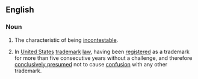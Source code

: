 ==English==
===Noun===
{{en-noun|incontestabilities}}
# The characteristic of being [[incontestable]].
# {{law}} In [[United States]] [[trademark]] [[law]], having been [[registered]] as a trademark for more than five consecutive years without a challenge, and therefore [[conclusively presumed]] not to cause [[confusion]] with any other trademark.